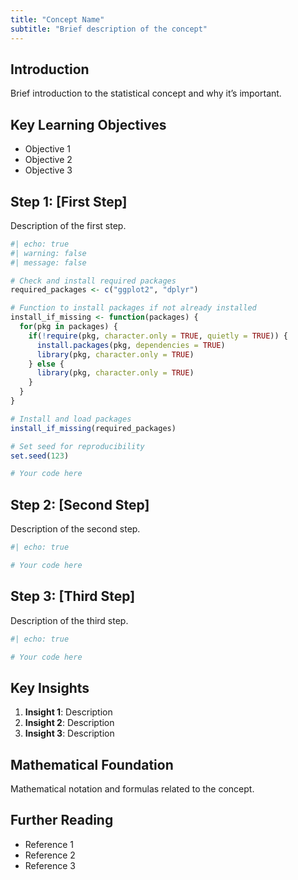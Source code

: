 ```yaml
---
title: "Concept Name"
subtitle: "Brief description of the concept"
---
```


## Introduction

Brief introduction to the statistical concept and why it's important.

## Key Learning Objectives

- Objective 1
- Objective 2
- Objective 3

## Step 1: [First Step]

Description of the first step.

```r
#| echo: true
#| warning: false
#| message: false

# Check and install required packages
required_packages <- c("ggplot2", "dplyr")

# Function to install packages if not already installed
install_if_missing <- function(packages) {
  for(pkg in packages) {
    if(!require(pkg, character.only = TRUE, quietly = TRUE)) {
      install.packages(pkg, dependencies = TRUE)
      library(pkg, character.only = TRUE)
    } else {
      library(pkg, character.only = TRUE)
    }
  }
}

# Install and load packages
install_if_missing(required_packages)

# Set seed for reproducibility
set.seed(123)

# Your code here
```

## Step 2: [Second Step]

Description of the second step.

```r
#| echo: true

# Your code here
```

## Step 3: [Third Step]

Description of the third step.

```r
#| echo: true

# Your code here
```

## Key Insights

1. **Insight 1**: Description
2. **Insight 2**: Description
3. **Insight 3**: Description

## Mathematical Foundation

Mathematical notation and formulas related to the concept.

## Further Reading

- Reference 1
- Reference 2
- Reference 3 